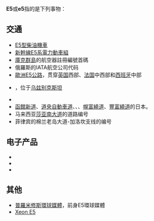 {{DisambigNav|E|5}}
'''E5'''或'''e5'''指的是下列事物：

==交通==
*[[E5型柴油機車|E5型柴油機車]]
*[[新幹線E5系電力動車組|新幹線E5系電力動車組]]
*[[庫克群島|庫克群島]]的航空器註冊編號首碼
*俄羅斯{{link-ru|薩馬拉航空|Самара (авиакомпания)}}的IATA航空公司代码
*[[歐洲E5公路|歐洲E5公路]]，贯穿[[英国|英国]]西部、[[法国|法国]]中西部和[[西班牙|西班牙]]中部
*{{link-en|欧洲E005公路|European route E005}}，位于[[乌兹别克斯坦|乌兹别克斯坦]]
*{{link-en|E5欧洲长距离徒步路径|E5 European long distance path}}
*[[函館新道|函館新道]]、[[道央自動車道|道央自動車道]]、{{link-ja|名寄美深道路}}、{{link-ja|音威子府繞道|音威子府バイパス}}、[[幌富繞道|幌富繞道]]、[[豐富繞道|豐富繞道]]的日本{{link-ja|高速公路編號|高速道路ナンバリング}}。
*马来西亚[[莎亚南大道|莎亚南大道]]的道路编号
*菲律宾{{link-en|北吕宋高速公路|North Luzon Expressway}}的棉兰老岛大道-加洛坎支线的编号

==电子产品==
* {{link-en|诺基亚E5-00|Nokia E5-00}}
* {{link-en|三星Galaxy E5|Samsung Galaxy E5}}
* {{link-en|华为E5|Huawei E5}}

==其他==
*[[普羅米修斯環球媒體|普羅米修斯環球媒體]]，前身E5環球媒體
*[[至强#Xeon_E5|Xeon E5]]

{{消歧義}}